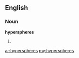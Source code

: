 ==English==

===Noun===
'''hyperspheres'''

# {{plural of|hypersphere}}

[[ar:hyperspheres]]
[[my:hyperspheres]]